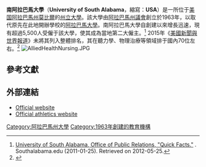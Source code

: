 {{Infobox University
|name           = University of South Alabama
|SealImage     = University of South Alabama wordmark.svg
|image        =PiKappaPhiGammaPhiUniversityofSouthAlabama.jpg
|image_size    = 300px
|motto          =
|established    = 1963
|type           = [[州立大學系統|州立大學]]
|president      = Tony Waldrop
 |city              = [[莫比爾_(阿拉巴馬州)|莫比爾]]
 |state             = [[阿拉巴馬州|阿拉巴馬州]]
 |country           = [[美國|美國]]
|endowment      = $4.59億<ref>{{cite news|url=http://www.al.com/news/mobile/index.ssf/2014/07/usa_has_459_million_in_endowme.html#incart_river|title=USA has $459 million in endowments, but tuition continues to increase; here's why|accessdate=2015-04-12|archive-date=2014-08-11|archive-url=https://web.archive.org/web/20140811185133/http://www.al.com/news/mobile/index.ssf/2014/07/usa_has_459_million_in_endowme.html#incart_river|dead-url=no}}</ref>
|enrollment     = 16,055
|staff          = 992
|campus         = 
|affiliations   = [[Sun_Belt_Conference|Sun Belt Conference]]
|mascot         = South Paw
|colors         = 紅白藍 <br>{{colorbox|#C41E3A}} {{colorbox|#FFFFFF}} {{colorbox|#000066}}
|website        = [http://www.southalabama.edu/ www.southalabama.edu]
|footnotes      = 
}}
'''南阿拉巴馬大學'''（'''University of South Alabama'''，縮寫：'''USA'''）是一所位于[[美国|美国]][[阿拉巴馬州|阿拉巴馬州]][[莫比爾_(阿拉巴馬州)|莫比爾]]的[[州立大學|州立大學]]。該大學由[[阿拉巴馬州議會|阿拉巴馬州議會]]創立於1963年，以取代原先在此地開辦學校的[[阿拉巴馬大學|阿拉巴馬大學]]。南阿拉巴馬大學自創建以來增長迅速，現有超過5,500人受僱于該大學，使其成為當地第二大僱主。<ref>[http://www.southalabama.edu/publicrelations/quickfacts.html University of South Alabama, Office of Public Relations, "Quick Facts."] {{Wayback|url=http://www.southalabama.edu/publicrelations/quickfacts.html |date=20121015155147 }}. Southalabama.edu (2011-01-25). Retrieved on 2012-05-25.</ref> 2015年《[[美國新聞與世界報道|美國新聞與世界報道]]》未將其列入整體排名，其在聽力學、物理治療等領域排于國內70位左右。<ref name="USnews">{{cite web|title=University of South Alabama|url=http://colleges.usnews.rankingsandreviews.com/best-colleges/university-of-south-alabama-102094/overall-rankings|publisher=[[美國新聞與世界報道|美國新聞與世界報道]]|accessdate=2015-04-10|archive-date=2015-05-02|archive-url=https://web.archive.org/web/20150502114635/http://colleges.usnews.rankingsandreviews.com/best-colleges/university-of-south-alabama-102094/overall-rankings|dead-url=no}}</ref>
[[File:AlliedHealthNursing.JPG|thumb]]

==參考文獻==
{{reflist|2}}

==外部連結==

* [http://www.southalabama.edu/ Official website]{{Wayback|url=http://www.southalabama.edu/ |date=20150410071507 }}
* [http://www.usajaguars.com/ Official athletics website]{{Wayback|url=http://www.usajaguars.com/ |date=20150510141400 }}
{{coord|30.69671|-88.17873|display=title}}
{{阿拉巴馬州的學院和大學}}

[[Category:阿拉巴馬州大學|Category:阿拉巴馬州大學]]
[[Category:1963年創建的教育機構|Category:1963年創建的教育機構]]